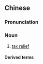 {{also|税收减除}}
==Chinese==
{{zh-forms|s=税收减除|type=22}}

===Pronunciation===
{{zh-pron
|m=shuìshōu jiǎnchú
|cat=n
}}

===Noun===
{{zh-noun}}

# [[tax relief]]

====Derived terms====
{{zh-der|減免稅收|稅收減免}}

{{zh-cat|Taxation}}